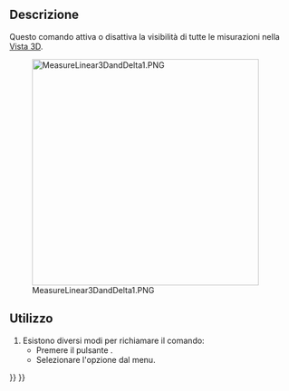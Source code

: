 <languages/>

{{Docnav/it
|
|
|[[Part_Workbench/it|Part]]
|IconL=
|IconR=
|IconC=Workbench_Part.svg
}}

{{VeryImportantMessage|Questo comando è obsoleto, non sarà disponibile nella {{VersionPlus/it|1.0}}.<br>Utilizzare al suo posto [[Image:Std_Measure.svg|24px]] [[Std_Measure/it|Misurare]].}}

{{GuiCommand/it
|Name=Part Measure Toggle All
|Name/it=Part Attiva/disattiva tutte le misure
|MenuLocation=Misura → Attiva/disattiva tutte le misure‏‎
|Workbenches=[[Part_Workbench/it|Part]]
|SeeAlso=[[Part_Measure_Toggle_3D/it|Attiva/disattiva misure 3D]], [[Part_Measure_Toggle_Delta/it|Attiva/disattiva misure Delta]]
}}

<span id="Description"></span>
== Descrizione ==

Questo comando attiva o disattiva la visibilità di tutte le misurazioni nella [[3D_view/it|Vista 3D]].

[[File:MeasureLinear3DandDelta1.PNG|400px]] 

<span id="Usage"></span>
== Utilizzo ==

# Esistono diversi modi per richiamare il comando:
#* Premere il pulsante {{Button|[[Image:Part_Measure_Toggle_All.svg|16px]] [[Part_Measure_Toggle_All/it|Attiva/disattiva tutte le misure]]}}.
#* Selezionare l'opzione {{MenuCommand|Misura → [[Image:Part_Measure_Toggle_All.svg|16px]] Attiva/disattiva tutte le misure}} dal menu.


{{Docnav/it
|
|
|[[Part_Workbench/it|Part]]
|IconL=
|IconR=
|IconC=Workbench_Part.svg
}}

{{Part Tools navi{{#translation:}}}}
{{Userdocnavi{{#translation:}}}}